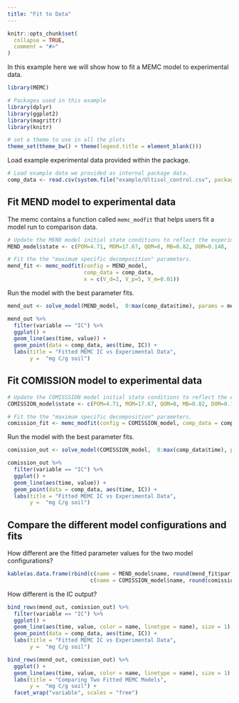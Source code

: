 ```yaml
---
title: "Fit to Data"
---
```


```r
knitr::opts_chunk$set(
  collapse = TRUE,
  comment = "#>"
)
```


In this example here we will show how to fit a MEMC model to experimental data. 


```r
library(MEMC)

# Packages used in this example 
library(dplyr)
library(ggplot2)
library(magrittr)
library(knitr)

# set a theme to use in all the plots
theme_set(theme_bw() + theme(legend.title = element_blank()))
```


Load example experimental data provided within the package. 

```r
# Load example data we provided as internal package data. 
comp_data <- read.csv(system.file("example/Ultisol_control.csv", package = "MEMC"))
```

## Fit MEND model to experimental data 

The memc contains a function called `memc_modfit` that helps users fit a model run to comparison data. 

```r
# Update the MEND model initial state conditions to reflect the experimental set up.
MEND_model$state <- c(POM=4.71, MOM=17.67, QOM=0, MB=0.82, DOM=0.148,  EP=0.0082, EM=0.0082, IC=0, Tot=23.484)

# Fit the the "maximum specific decomposition" parameters. 
mend_fit <- memc_modfit(config = MEND_model, 
                        comp_data = comp_data, 
                        x = c(V_d=2, V_p=5, V_m=0.01))
```


Run the model with the best parameter fits. 

```r
mend_out <- solve_model(MEND_model,  0:max(comp_data$time), params = mend_fit$par)

mend_out %>% 
  filter(variable == "IC") %>% 
  ggplot() + 
  geom_line(aes(time, value)) + 
  geom_point(data = comp_data, aes(time, IC)) + 
  labs(title = "Fitted MEMC IC vs Experimental Data", 
       y =  "mg C/g soil")
```

## Fit COMISSION model to experimental data

```r
# Update the COMISSSION model initial state conditions to reflect the experimental set up.
COMISSION_model$state <- c(POM=4.71, MOM=17.67, QOM=0, MB=0.82, DOM=0.148,  EP=0.0082, EM=0.0082, IC=0, Tot=23.484)

# Fit the the "maximum specific decomposition" parameters. 
comission_fit <- memc_modfit(config = COMISSION_model, comp_data = comp_data, x =c(V_d=2, V_p=5, V_m=0.01))
```


Run the model with the best parameter fits. 

```r
comission_out <- solve_model(COMISSION_model,  0:max(comp_data$time), params = comission_fit$par)

comission_out %>% 
  filter(variable == "IC") %>% 
  ggplot() + 
  geom_line(aes(time, value)) + 
  geom_point(data = comp_data, aes(time, IC)) + 
  labs(title = "Fitted MEMC IC vs Experimental Data", 
       y =  "mg C/g soil")
```

## Compare the different model configurations and fits 

How different are the fitted parameter values for the two model configurations? 

```r
kable(as.data.frame(rbind(c(name = MEND_model$name, round(mend_fit$par, 4)),
                          c(name = COMISSION_model$name, round(comission_fit$par, 4)))))
```


How different is the IC output? 

```r
bind_rows(mend_out, comission_out) %>% 
  filter(variable == "IC") %>% 
  ggplot() + 
  geom_line(aes(time, value, color = name, linetype = name), size = 1) + 
  geom_point(data = comp_data, aes(time, IC)) + 
  labs(title = "Fitted MEMC IC vs Experimental Data", 
       y =  "mg C/g soil")
```


```r
bind_rows(mend_out, comission_out) %>% 
  ggplot() + 
  geom_line(aes(time, value, color = name, linetype = name), size = 1) + 
  labs(title = "Comparing Two Fitted MEMC Models", 
       y =  "mg C/g soil") + 
  facet_wrap("variable", scales = "free")
```


